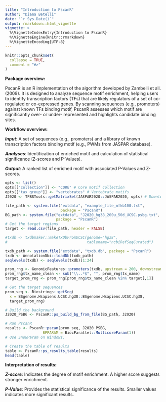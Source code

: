 ```yaml
---
title: "Introduction to PscanR"
author: "Diana Betelli"
date: "`r Sys.Date()`"
output: rmarkdown::html_vignette
vignette: >
  %\VignetteIndexEntry{Introduction to PscanR}
  %\VignetteEngine{knitr::rmarkdown}
  %\VignetteEncoding{UTF-8}
---
```


```r
knitr::opts_chunk$set(
  collapse = TRUE,
  comment = "#>"
)
```

**Package overview:**

PscanR is an R implementation of the algorithm developed by 
Zambelli et all. (2009).
It is designed to analyze sequence motif enrichment, helping users to identify 
transcription factors (TFs) that are likely regulators of a set of co-regulated 
or co-expressed genes. By scanning sequences (e.g., promoters) against known 
TFs binding motif, PscanR assesses which motif are significantly over- or under-
represented and highlights candidate binding sites. 


**Workflow overview:**

***Input***: A set of sequences (e.g., promoters) and a library of known 
transcription factors binding motif (e.g., PWMs from JASPAR database).

***Analyses***: Identification of enriched motif and calculation of statistical 
significance (Z-scores and P-Values).

***Output***: A ranked list of enriched motif with associated P-Values and 
Z-scores.  


```r
opts <- list()
opts[["collection"]] <- "CORE" # Core motif collection
opts[["tax_group"]] <- "vertebrates" # Vertebrate motifs
J2020 <- TFBSTools::getMatrixSet(JASPAR2020::JASPAR2020, opts) # Download motif

file_path <- system.file("extdata", "example_file_nfkb100.txt", 
                         package = "PscanR")
BG_path <- system.file("extdata", "J2020_hg38_200u_50d_UCSC.psbg.txt", 
                       package = "PscanR")
# Get the target regions
target <- read.csv(file_path, header = FALSE)

#txdb <- txdbmaker::makeTxDbFromUCSC(genome="hg38", 
#                                    tablename="ncbiRefSeqCurated")

txdb_path <- system.file("extdata", "txdb.db", package = "PscanR")
txdb <- AnnotationDbi::loadDb(txdb_path)
seqlevels(txdb) <- seqlevels(txdb)[1:24]

prom_rng <- GenomicFeatures::promoters(txdb, upstream = 200, downstream = 50, use.names = TRUE)
prom_rng$tx_name_clean <- sub("\\..*$", "", prom_rng$tx_name)
target_prom_rng <- prom_rng[prom_rng$tx_name_clean %in% target[,1]]

# Get the target sequences 
prom_seq <- Biostrings::getSeq(
  x = BSgenome.Hsapiens.UCSC.hg38::BSgenome.Hsapiens.UCSC.hg38, 
  target_prom_rng) 

# Build the background
J2020_PSBG <- PscanR::ps_build_bg_from_file(BG_path, J2020)

# Run PscanR
results <- PscanR::pscan(prom_seq, J2020_PSBG, 
                 BPPARAM = BiocParallel::MulticoreParam(1)) 
# Use SnowParam on Windows. 

# Create the table of results
table <- PscanR::ps_results_table(results) 
head(table)
```

**Interpretation of results:**

***Z-score***: Indicates the degree of motif enrichment. A higher score suggests 
stronger enrichment.

***P-Value***: Provides the statistical significance of the results. Smaller values
indicates more significant results. 
